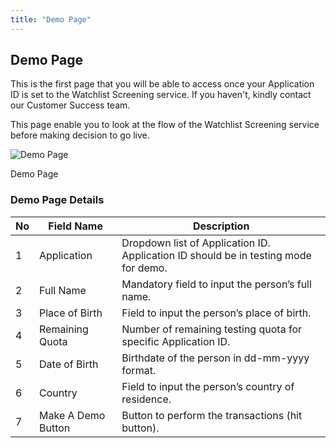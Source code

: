 ```yaml
---
title: "Demo Page"
---
```

## Demo Page

This is the first page that you will be able to access once your Application ID is set to the Watchlist Screening service. If you haven't, kindly contact our Customer Success team.

This page enable you to look at the flow of the Watchlist Screening service before making decision to go live.

<img className="block" src="images/files_readme_io/_8c8710b_image.png" alt="Demo Page" />

Demo Page

### Demo Page Details

| No  | Field Name | Description |
| --- | --- | --- |
| 1   | Application | Dropdown list of Application ID. Application ID should be in testing mode for demo. |
| 2   | Full Name | Mandatory field to input the person’s full name. |
| 3   | Place of Birth | Field to input the person’s place of birth. |
| 4   | Remaining Quota | Number of remaining testing quota for specific Application ID. |
| 5   | Date of Birth | Birthdate of the person in dd-mm-yyyy format. |
| 6   | Country | Field to input the person’s country of residence. |
| 7   | Make A Demo Button | Button to perform the transactions (hit button). |